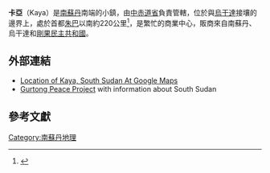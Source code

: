 {{Infobox settlement
<!--See the Table at Infobox Settlement for all fields and descriptions of usage-->
<!-- Basic info  ---------------->
|official_name          = 卡亞
|other_name             =
|native_name            =  <!-- for cities whose native name is not in English -->
|nickname               = 
|settlement_type        = <!--For Town or Village (Leave blank for the default City)-->
|motto                  =
<!-- images and maps  ----------->
|image_skyline          = 
|imagesize              = 
|image_caption          = 
|image_flag             = 
|flag_size              =
|image_seal             = 
|seal_size              =
|image_shield           = 
|shield_size            =
|image_blank_emblem     =
|blank_emblem_type      =
|blank_emblem_size      =
|image_map              = 
|mapsize                = 
|map_caption            = 
|image_map1             = 
|mapsize1               = 
|map_caption1           = 
|image_dot_map          =
|dot_mapsize            =
|dot_map_caption        =
|dot_x =  |dot_y =
|pushpin_map            = Southern Sudan<!-- the name of a location map as per http://en.wikipedia.org/wiki/Template:Location_map -->
|pushpin_label_position =top
|pushpin_map_caption    =
<!-- Location ------------------>
|coordinates_region     = SD
|subdivision_type       = 國家
|subdivision_name       = {{flag|South Sudan}}
|subdivision_type1      = 省
|subdivision_name1      = [[中赤道省|中赤道省]]
|subdivision_type2      = 
|subdivision_name2      = 
|subdivision_type3      = 
|subdivision_name3      = 
|subdivision_type4      = 
|subdivision_name4      =
<!-- Politics ----------------->
|government_footnotes   =
|government_type        =
|leader_title           =
|leader_name            =
|leader_title1          =  <!-- for places with, say, both a mayor and a city manager -->
|leader_name1           =
|leader_title2          =
|leader_name2           =
|leader_title3          =
|leader_name3           =
|leader_title4          =
|leader_name4           =
|established_title      =  <!-- Settled -->
|established_date       = 
|established_title2     =  <!-- Incorporated (town) -->
|established_date2      = 
|established_title3     =  <!-- Incorporated (city) -->
|established_date3      =
<!-- Area    --------------------->
|area_magnitude         = 
|unit_pref                =Imperial <!--Enter: Imperial, if Imperial (metric) is desired-->
|area_footnotes           =
|area_total_km2           = <!-- ALL fields dealing with a measurements are subject to automatic unit conversion-->
|area_land_km2            = <!--See table @ Template:Infobox Settlement for details on automatic unit conversion-->
|area_water_km2           =
|area_total_sq_mi         =
|area_land_sq_mi          =
|area_water_sq_mi         =
|area_water_percent       =
|area_urban_km2           =
|area_urban_sq_mi         =
|area_metro_km2           =
|area_metro_sq_mi         =
|area_blank1_title        =
|area_blank1_km2          =
|area_blank1_sq_mi        =
<!-- Population   ----------------------->
|population_as_of               =2011
|population_footnotes           =
|population_note                =
|population_total               =
|population_density_km2         =
|population_density_sq_mi       =
|population_metro               =
|population_density_metro_km2   =
|population_density_metro_sq_mi =
|population_urban               =
|population_density_urban_km2   =
|population_density_urban_sq_mi =
|population_blank1_title        =Ethnicities
|population_blank1              =
|population_blank2_title        =Religions
|population_blank2              =
|population_density_blank1_km2 =   
|population_density_blank1_sq_mi =
<!-- General information  --------------->
|timezone               = 
|utc_offset             = 
|timezone_DST           = 
|utc_offset_DST         = 
|latd=03|latm=33|lats=00|latNS=N
|longd=30 |longm=52 |longs=48|longEW=E
|elevation_footnotes    =  <!--for references: use <ref> </ref> tags-->
|elevation_m            = 
|elevation_ft           =
<!-- Area/postal codes & others -------->
|postal_code_type       =  <!-- enter ZIP code, Postcode, Post code, Postal code... -->
|postal_code            =
|area_code              =
|blank_name             =
|blank_info             =
|blank1_name            =
|blank1_info            =
|website                = 
|footnotes              = 
}} 

'''卡亞'''（Kaya）是[[南蘇丹|南蘇丹]]南端的小鎮，由[[中赤道省|中赤道省]]負責管轄，位於與[[烏干達|烏干達]]接壤的邊界上，處於首都[[朱巴|朱巴]]以南約220公里<ref>{{Cite web |url=http://distancecalculator.globefeed.com/Sudan_Distance_Result.asp?fromplace=Morobo%20(Al%20Wilayah%20al%20Istiwa'iyah)&toplace=Juba%20()%20(Airport)%20&fromlat=3.6919444&tolat=4.872006&fromlng=30.7763889&tolng=31.601117 |title=Map Showing Kaya And Juba With Distance Marker |access-date=2011-09-11 |archive-date=2016-03-03 |archive-url=https://web.archive.org/web/20160303235518/http://distancecalculator.globefeed.com/Sudan_Distance_Result.asp?fromplace=Morobo%20(Al%20Wilayah%20al%20Istiwa'iyah)&toplace=Juba%20()%20(Airport)%20&fromlat=3.6919444&tolat=4.872006&fromlng=30.7763889&tolng=31.601117 |dead-url=no }}</ref>，是繁忙的商業中心，販商來自南蘇丹、烏干達和[[剛果民主共和國|剛果民主共和國]]。

==外部連結==
*[http://maps.google.com/maps?q=3.55000,+30.8800&hl=en&ll=3.550965,30.880315&spn=0.008224,0.023389&sll=3.559853,30.882525&sspn=0.008224,0.023389&t=h&z=16 Location of Kaya, South Sudan At Google Maps]
*[https://web.archive.org/web/20050716025903/http://www.gurtong.org/ Gurtong Peace Project] with information about South Sudan

==參考文獻==
{{reflist}}

{{coord|3.5500|N|30.8800|E|type:city|display=title}}

[[Category:南蘇丹地理|Category:南蘇丹地理]]